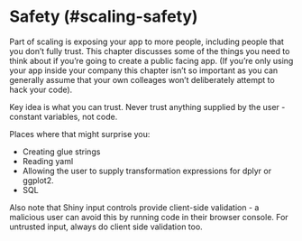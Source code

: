 # Safety (#scaling-safety)

Part of scaling is exposing your app to more people, including people that you don't fully trust. This chapter discusses some of the things you need to think about if you're going to create a public facing app. (If you're only using your app inside your company this chapter isn't so important as you can generally assume that your own colleages won't deliberately attempt to hack your code).

Key idea is what you can trust. Never trust anything supplied by the user - constant variables, not code.

Places where that might surprise you:

* Creating glue strings
* Reading yaml
* Allowing the user to supply transformation expressions for dplyr or ggplot2.
* SQL

Also note that Shiny input controls provide client-side validation - a malicious user can avoid this by running code in their browser console. For untrusted input, always do client side validation too.
